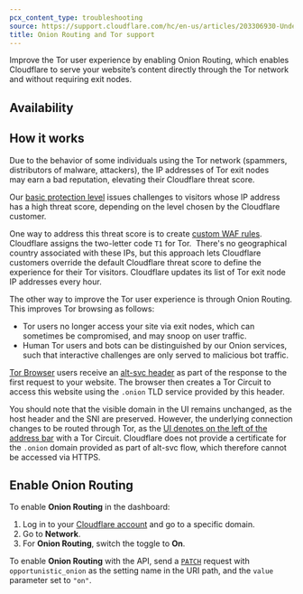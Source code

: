 ```yaml
---
pcx_content_type: troubleshooting
source: https://support.cloudflare.com/hc/en-us/articles/203306930-Understanding-Cloudflare-Tor-support-and-Onion-Routing
title: Onion Routing and Tor support
---
```



Improve the Tor user experience by enabling Onion Routing, which enables Cloudflare to serve your website’s content directly through the Tor network and without requiring exit nodes.

## Availability

<FeatureTable id="network.onion_routing" />

## How it works

Due to the behavior of some individuals using the Tor network (spammers, distributors of malware, attackers), the IP addresses of Tor exit nodes may earn a bad reputation, elevating their Cloudflare threat score.

Our [basic protection level](/waf/tools/security-level/) issues challenges to visitors whose IP address has a high threat score, depending on the level chosen by the Cloudflare customer.

One way to address this threat score is to create [custom WAF rules](/waf/custom-rules/). Cloudflare assigns the two-letter code `T1` for Tor.  There's no geographical country associated with these IPs, but this approach lets Cloudflare customers override the default Cloudflare threat score to define the experience for their Tor visitors. Cloudflare updates its list of Tor exit node IP addresses every hour.

The other way to improve the Tor user experience is through Onion Routing. This improves Tor browsing as follows:

- Tor users no longer access your site via exit nodes, which can sometimes be compromised, and may snoop on user traffic.
- Human Tor users and bots can be distinguished by our Onion services, such that interactive challenges are only served to malicious bot traffic.

[Tor Browser](https://tb-manual.torproject.org/about/) users receive an [alt-svc header](https://httpwg.org/specs/rfc7838.html#alt-svc) as part of the response to the first request to your website. The browser then creates a Tor Circuit to access this website using the `.onion` TLD service provided by this header.

You should note that the visible domain in the UI remains unchanged, as the host header and the SNI are preserved. However, the underlying connection changes to be routed through Tor, as the [UI denotes on the left of the address bar](https://tb-manual.torproject.org/managing-identities/#managing-identities) with a Tor Circuit. Cloudflare does not provide a certificate for the `.onion` domain provided as part of alt-svc flow, which therefore cannot be accessed via HTTPS.

## Enable Onion Routing

<Tabs syncKey="dashPlusAPI"> <TabItem label="Dashboard">

To enable **Onion Routing** in the dashboard:

1. Log in to your [Cloudflare account](https://dash.cloudflare.com) and go to a specific domain.
2. Go to **Network**.
3. For **Onion Routing**, switch the toggle to **On**.

</TabItem> <TabItem label="API">

To enable **Onion Routing** with the API, send a [`PATCH`](/api/operations/zone-settings-edit-single-setting) request with `opportunistic_onion` as the setting name in the URI path, and the `value` parameter set to `"on"`.

</TabItem> </Tabs>
